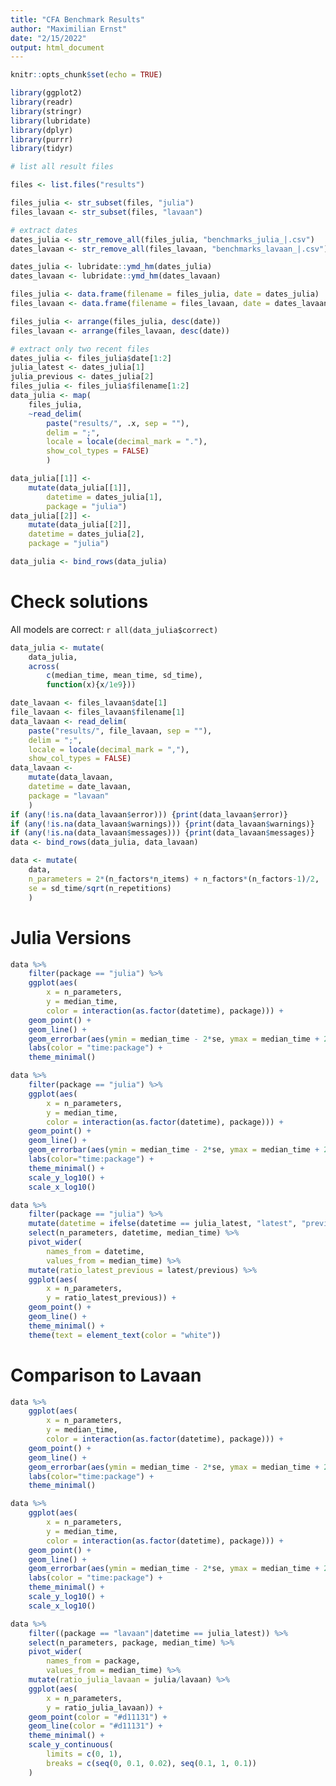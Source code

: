 ```yaml
---
title: "CFA Benchmark Results"
author: "Maximilian Ernst"
date: "2/15/2022"
output: html_document
---
```


```r
knitr::opts_chunk$set(echo = TRUE)
```

```r
library(ggplot2)
library(readr)
library(stringr)
library(lubridate)
library(dplyr)
library(purrr)
library(tidyr)
```

```r
# list all result files

files <- list.files("results")

files_julia <- str_subset(files, "julia")
files_lavaan <- str_subset(files, "lavaan")

# extract dates
dates_julia <- str_remove_all(files_julia, "benchmarks_julia_|.csv")
dates_lavaan <- str_remove_all(files_lavaan, "benchmarks_lavaan_|.csv")

dates_julia <- lubridate::ymd_hm(dates_julia)
dates_lavaan <- lubridate::ymd_hm(dates_lavaan)

files_julia <- data.frame(filename = files_julia, date = dates_julia)
files_lavaan <- data.frame(filename = files_lavaan, date = dates_lavaan)

files_julia <- arrange(files_julia, desc(date))
files_lavaan <- arrange(files_lavaan, desc(date))

# extract only two recent files
dates_julia <- files_julia$date[1:2]
julia_latest <- dates_julia[1]
julia_previous <- dates_julia[2]
files_julia <- files_julia$filename[1:2]
data_julia <- map(
    files_julia, 
    ~read_delim(
        paste("results/", .x, sep = ""), 
        delim = ";",  
        locale = locale(decimal_mark = "."),
        show_col_types = FALSE)
        )

data_julia[[1]] <-
    mutate(data_julia[[1]],
        datetime = dates_julia[1],
        package = "julia")
data_julia[[2]] <- 
    mutate(data_julia[[2]],
    datetime = dates_julia[2],
    package = "julia")

data_julia <- bind_rows(data_julia)
```


# Check solutions

All models are correct: `r all(data_julia$correct)`

```r
data_julia <- mutate(
    data_julia,
    across(
        c(median_time, mean_time, sd_time), 
        function(x){x/1e9}))

date_lavaan <- files_lavaan$date[1]
file_lavaan <- files_lavaan$filename[1]
data_lavaan <- read_delim(
    paste("results/", file_lavaan, sep = ""),
    delim = ";",
    locale = locale(decimal_mark = ","),
    show_col_types = FALSE)
data_lavaan <-
    mutate(data_lavaan,
    datetime = date_lavaan,
    package = "lavaan"
    )
if (any(!is.na(data_lavaan$error))) {print(data_lavaan$error)}
if (any(!is.na(data_lavaan$warnings))) {print(data_lavaan$warnings)}
if (any(!is.na(data_lavaan$messages))) {print(data_lavaan$messages)}
data <- bind_rows(data_julia, data_lavaan)

data <- mutate(
    data,
    n_parameters = 2*(n_factors*n_items) + n_factors*(n_factors-1)/2,
    se = sd_time/sqrt(n_repetitions)
    )
```

# Julia Versions

```r
data %>%
    filter(package == "julia") %>%
    ggplot(aes(
        x = n_parameters, 
        y = median_time, 
        color = interaction(as.factor(datetime), package))) +
    geom_point() +
    geom_line() +
    geom_errorbar(aes(ymin = median_time - 2*se, ymax = median_time + 2*se)) +
    labs(color = "time:package") +
    theme_minimal()
```

```r
data %>%
    filter(package == "julia") %>%
    ggplot(aes(
        x = n_parameters, 
        y = median_time, 
        color = interaction(as.factor(datetime), package))) +
    geom_point() +
    geom_line() +
    geom_errorbar(aes(ymin = median_time - 2*se, ymax = median_time + 2*se)) +
    labs(color="time:package") +
    theme_minimal() +
    scale_y_log10() +
    scale_x_log10()
```

```r
data %>%
    filter(package == "julia") %>%
    mutate(datetime = ifelse(datetime == julia_latest, "latest", "previous")) %>%
    select(n_parameters, datetime, median_time) %>%
    pivot_wider(
        names_from = datetime,
        values_from = median_time) %>%
    mutate(ratio_latest_previous = latest/previous) %>%
    ggplot(aes(
        x = n_parameters, 
        y = ratio_latest_previous)) +
    geom_point() +
    geom_line() +
    theme_minimal() +
    theme(text = element_text(color = "white"))
```

# Comparison to Lavaan

```r
data %>%
    ggplot(aes(
        x = n_parameters, 
        y = median_time, 
        color = interaction(as.factor(datetime), package))) +
    geom_point() +
    geom_line() +
    geom_errorbar(aes(ymin = median_time - 2*se, ymax = median_time + 2*se)) +
    labs(color="time:package") +
    theme_minimal()
```

```r
data %>%
    ggplot(aes(
        x = n_parameters, 
        y = median_time, 
        color = interaction(as.factor(datetime), package))) +
    geom_point() +
    geom_line() +
    geom_errorbar(aes(ymin = median_time - 2*se, ymax = median_time + 2*se)) +
    labs(color = "time:package") +
    theme_minimal() +
    scale_y_log10() +
    scale_x_log10()
```

```r
data %>%
    filter((package == "lavaan"|datetime == julia_latest)) %>%
    select(n_parameters, package, median_time) %>%
    pivot_wider(
        names_from = package,
        values_from = median_time) %>%
    mutate(ratio_julia_lavaan = julia/lavaan) %>%
    ggplot(aes(
        x = n_parameters,
        y = ratio_julia_lavaan)) +
    geom_point(color = "#d11131") +
    geom_line(color = "#d11131") +
    theme_minimal() +
    scale_y_continuous(
        limits = c(0, 1),
        breaks = c(seq(0, 0.1, 0.02), seq(0.1, 1, 0.1))
    )
```